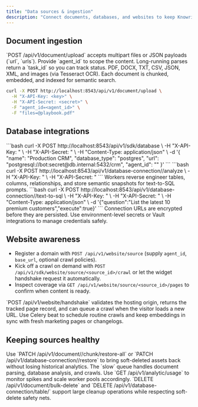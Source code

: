 ```yaml
---
title: "Data sources & ingestion"
description: "Connect documents, databases, and websites to keep Knowrithm agents fully informed."
---
```


## Document ingestion

<Columns cols={2}>
  <Card title="Upload API" icon="cloud-arrow-up">
    `POST /api/v1/document/upload` accepts multipart files or JSON payloads (`url`, `urls`). Provide `agent_id` to scope the content. Long-running parses return a `task_id` so you can track status.
  </Card>
  <Card title="Supported formats" icon="document-text">
    PDF, DOCX, TXT, CSV, JSON, XML, and images (via Tesseract OCR). Each document is chunked, embedded, and indexed for semantic search.
  </Card>
</Columns>

```bash
curl -X POST http://localhost:8543/api/v1/document/upload \
  -H "X-API-Key: <key>" \
  -H "X-API-Secret: <secret>" \
  -F "agent_id=<agent_id>" \
  -F "files=@playbook.pdf"
```

## Database integrations

<Tabs>
  <Tab title="Create connection">
    ```bash
    curl -X POST http://localhost:8543/api/v1/sdk/database \
      -H "X-API-Key: <key>" \
      -H "X-API-Secret: <secret>" \
      -H "Content-Type: application/json" \
      -d '{
        "name": "Production CRM",
        "database_type": "postgres",
        "url": "postgresql://bot:secret@db.internal:5432/crm",
        "agent_id": "<agent_id>"
      }'
    ```
  </Tab>
  <Tab title="Analyze schema">
    ```bash
    curl -X POST http://localhost:8543/api/v1/database-connection/<id>/analyze \
      -H "X-API-Key: <key>" \
      -H "X-API-Secret: <secret>"
    ```
    Workers reverse engineer tables, columns, relationships, and store semantic snapshots for text-to-SQL prompts.
  </Tab>
  <Tab title="Text-to-SQL">
    ```bash
    curl -X POST http://localhost:8543/api/v1/database-connection/<id>/text-to-sql \
      -H "X-API-Key: <key>" \
      -H "X-API-Secret: <secret>" \
      -H "Content-Type: application/json" \
      -d '{"question":"List the latest 10 premium customers","execute":true}'
    ```
  </Tab>
</Tabs>

<Callout icon="shield-check">
  Connection URLs are encrypted before they are persisted. Use environment-level secrets or Vault integrations to manage credentials safely.
</Callout>

## Website awareness

- Register a domain with `POST /api/v1/website/source` (supply `agent_id`, `base_url`, optional crawl policies).  
- Kick off a crawl on demand with `POST /api/v1/sdk/website/source/<source_id>/crawl` or let the widget handshake request it automatically.  
- Inspect coverage via `GET /api/v1/website/source/<source_id>/pages` to confirm when content is ready.

<Columns cols={2}>
  <Card title="Widget handshake" icon="globe-alt">
    `POST /api/v1/website/handshake` validates the hosting origin, returns the tracked page record, and can queue a crawl when the visitor loads a new URL.
  </Card>
  <Card title="Scheduling" icon="calendar-days">
    Use Celery beat to schedule routine crawls and keep embeddings in sync with fresh marketing pages or changelogs.
  </Card>
</Columns>

## Keeping sources healthy

<AccordionGroup>
  <Accordion icon="arrow-path" title="Reprocessing">
    Use `PATCH /api/v1/document/<id>/chunk/restore-all` or `PATCH /api/v1/database-connection/<id>/restore` to bring soft-deleted assets back without losing historical analytics.
  </Accordion>
  <Accordion icon="chart-bar" title="Monitor ingestion load">
    The `slow` queue handles document parsing, database analysis, and crawls. Use `GET /api/v1/analytic/usage` to monitor spikes and scale worker pools accordingly.
  </Accordion>
  <Accordion icon="trash" title="Bulk cleanup">
    `DELETE /api/v1/document/bulk-delete` and `DELETE /api/v1/database-connection/table/<table_id>` support large cleanup operations while respecting soft-delete safety nets.
  </Accordion>
</AccordionGroup>
